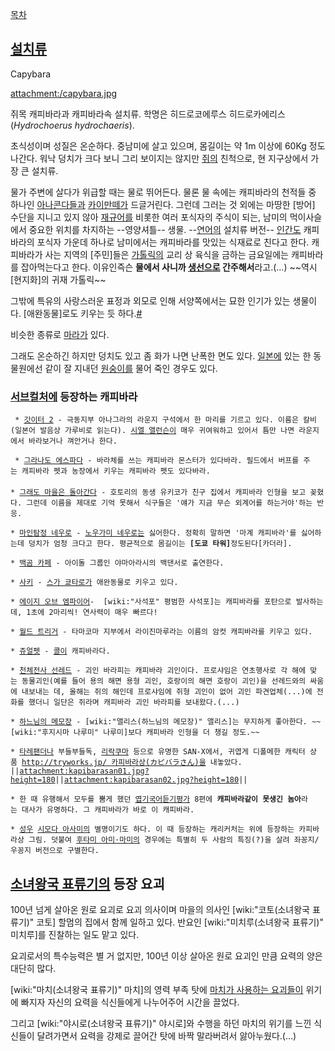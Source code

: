 [[목차]]
== [[설치류]] ==
Capybara

attachment:/capybara.jpg

쥐목 캐피바라과 캐피바라속 설치류. 학명은 히드로코에루스 히드로카에리스(''Hydrochoerus hydrochaeris'').

초식성이며 성질은 온순하다. 중남미에 살고 있으며, 몸길이는 약 1m 이상에 60Kg 정도 나간다. 워낙 덩치가 크다 보니 그리 보이지는 않지만 [[쥐]]의 친척으로, 현 지구상에서 가장 큰 설치류.

물가 주변에 살다가 위급할 때는 물로 뛰어든다. 물론 물 속에는 캐피바라의 천적들 중 하나인 [[아나콘다]]들과 [[카이만]]떼가 드글거린다. 그런데 그러는 것 외에는 마땅한 [방어] 수단을 지니고 있지 않아 [[재규어]]를 비롯한 여러 포식자의 주식이 되는, 남미의 먹이사슬에서 중요한 위치를 차지하는 --영양셔틀-- 생물. --[[연어]]의 설치류 버전-- [[인간]]도 캐피바라의 포식자 가운데 하나로 남미에서는 캐피바라를 맛있는 식재료로 친다고 한다. 캐피바라가 사는 지역의 [주민]들은 [[가톨릭]]의 교리 상 육식을 금하는 금요일에는 캐피바라를 잡아먹는다고 한다. 이유인즉슨 '''물에서 사니까 [[생선]]으로 간주해서'''라고.(...) ~~역시 [현지화]의 귀재 가톨릭~~

그밖에 특유의 사랑스러운 표정과 외모로 인해 서양쪽에서는 묘한 인기가 있는 생물이다. [애완동물]로도 키우는 듯 하다.[http://rigvedawiki.net/r1/pds/4b8f4ca1304ac.jpg #]

비슷한 종류로 [[마라]]가 있다.

그래도 온순하긴 하지만 덩치도 있고 좀 화가 나면 난폭한 면도 있다. [[일본]]에 있는 한 동물원에선 같이 잘 지내던 [[원숭이]]를 물어 죽인 경우도 있다.

=== [[서브컬처]]에 등장하는 캐피바라 ===

  * [[갓이터 2]] - 극동지부 아나그라의 라운지 구석에서 한 마리를 기르고 있다. 이름은 칼비(일본어 발음상 가루비로 읽는다). [[시엘 앨런슨]]이 매우 귀여워하고 있어서 틈만 나면 라운지에서 바라보거나 껴안거나 한다.

  * [[그라나도 에스파다]] - 바라체를 쓰는 캐피바라 몬스터가 있다바라. 필드에서 버프를 주는 캐피바라 펫과 농장에서 키우는 캐피바라 펫도 있다바라.
 
 * [[그래도 마을은 돌아간다]] - 호토리의 동생 유키코가 친구 집에서 캐피바라 인형을 보고 꽂혔다. 그런데 이름을 제대로 기억 못해서 식구들은 '얘가 지금 무슨 외계어를 하는거야'하는 반응.

 * [[마인탐정 네우로]] - [[노우가미 네우로]]는 싫어한다. 정확히 말하면 '마계 캐피바라'를 싫어하는데 덩치가 엄청 크다고 한다. 평균적으로 몸길이는 '''[도쿄 타워]'''정도된다[카더라].

 * [[백곰 카페]] - 아이돌 그룹인 야마아라시의 백댄서로 출연한다.

 * [[사키]] - [[스가 쿄타로]]가 애완동물로 키우고 있다.

 * [[에이지 오브 엠파이어]]-  [wiki:"사석포" 평범한 사석포]는 캐피바라를 포탄으로 발사하는데, 1초에 2마리씩! 연사력이 매우 빠르다!

 * [[월드 트리거]] - 타마코마 지부에서 라이진마루라는 이름의 암컷 캐피바라를 키우고 있다.

 * [[쥬얼펫]] - [[콜]]이 캐피바라다.

 * [[천체전사 선레드]] - 괴인 바라피는 캐피바라 괴인이다. 프로샤임은 연초행사로 각 해에 맞는 동물괴인(예를 들어 용의 해면 용형 괴인, 호랑이의 해면 호랑이 괴인)을 선레드와의 싸움에 내보내는 데, 올해는 쥐의 해인데 프로샤임에 쥐형 괴인이 없어 괴인 파견업체(...)에 전화를 했더니 일단은 쥐라며 캐피바라 괴인 바라피를 보내왔다.(...)

 * [[하느님의 메모장]] - [wiki:"앨리스(하느님의 메모장)" 앨리스]는 무지하게 좋아한다. ~~[wiki:"후지시마 나루미" 나루미]보다 캐피바라 인형을 더 챙길 정도.~~

 * [[타레팬더]]나 부들부들독, [[리락쿠마]] 등으로 유명한 SAN-X에서, 귀엽게 디폴메한 캐릭터 상품 [[http://tryworks.jp/ 카피바라상(カピバラさん)]]을 내놓았다.
 ||attachment:kapibarasan01.jpg?height=180||attachment:kapibarasan02.jpg?height=180||

 * 한 때 유행해서 모두를 뿜게 했던 [[엽기]][[국어듣기평가]] 8편에 '''캐피바라같이 못생긴 놈아'''라는 대사가 유명하다. 그 캐피바라가 바로 이 캐피바라.

 * [[성우]] [[시모다 아사미]]의 별명이기도 하다. 이 때 등장하는 캐리커처는 위에 등장하는 카피바라상 그림. 덧붙여 [[후타미 아미·마미]]의 경우에는 특별히 두 사람의 특징(?)을 살려 좌꽁지/우꽁지 버전으로 구별한다.

== [[소녀왕국 표류기]]의 등장 요괴 ==
100년 넘게 살아온 원로 요괴로 요괴 의사이며 마을의 의사인 [wiki:"코토(소녀왕국 표류기)" 코토] 할멈의 집에서 함께 일하고 있다. 반요인 [wiki:"미치루(소녀왕국 표류기)" 미치루]를 진찰하는 일도 맡고 있다.

요괴로서의 특수능력은 별 거 없지만, 100년 이상 살아온 원로 요괴인 만큼 요력의 양은 대단히 많다.

[wiki:"마치(소녀왕국 표류기)" 마치]의 영력 부족 탓에 [[마치가 사용하는 요괴들]]이 위기에 빠지자 자신의 요력을 식신들에게 나누어주어 시간을 끌었다.

그리고 [wiki:"야시로(소녀왕국 표류기)" 야시로]와 수행을 하던 마치의 위기를 느낀 식신들이 달려가면서 요력을 강제로 끌어간 탓에 바짝 말라버려서 앓아누웠다.(…)
